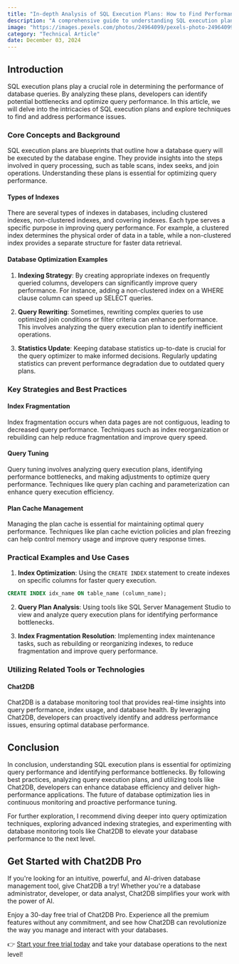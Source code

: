 ```yaml
---
title: "In-depth Analysis of SQL Execution Plans: How to Find Performance Bottlenecks"
description: "A comprehensive guide to understanding SQL execution plans and identifying performance bottlenecks in database queries."
image: "https://images.pexels.com/photos/24964099/pexels-photo-24964099.jpeg?auto=compress&cs=tinysrgb&dpr=1&w=500"
category: "Technical Article"
date: December 03, 2024
---
```


## Introduction

SQL execution plans play a crucial role in determining the performance of database queries. By analyzing these plans, developers can identify potential bottlenecks and optimize query performance. In this article, we will delve into the intricacies of SQL execution plans and explore techniques to find and address performance issues.

### Core Concepts and Background

SQL execution plans are blueprints that outline how a database query will be executed by the database engine. They provide insights into the steps involved in query processing, such as table scans, index seeks, and join operations. Understanding these plans is essential for optimizing query performance.

#### Types of Indexes

There are several types of indexes in databases, including clustered indexes, non-clustered indexes, and covering indexes. Each type serves a specific purpose in improving query performance. For example, a clustered index determines the physical order of data in a table, while a non-clustered index provides a separate structure for faster data retrieval.

#### Database Optimization Examples

1. **Indexing Strategy**: By creating appropriate indexes on frequently queried columns, developers can significantly improve query performance. For instance, adding a non-clustered index on a WHERE clause column can speed up SELECT queries.

2. **Query Rewriting**: Sometimes, rewriting complex queries to use optimized join conditions or filter criteria can enhance performance. This involves analyzing the query execution plan to identify inefficient operations.

3. **Statistics Update**: Keeping database statistics up-to-date is crucial for the query optimizer to make informed decisions. Regularly updating statistics can prevent performance degradation due to outdated query plans.

### Key Strategies and Best Practices

#### Index Fragmentation

Index fragmentation occurs when data pages are not contiguous, leading to decreased query performance. Techniques such as index reorganization or rebuilding can help reduce fragmentation and improve query speed.

#### Query Tuning

Query tuning involves analyzing query execution plans, identifying performance bottlenecks, and making adjustments to optimize query performance. Techniques like query plan caching and parameterization can enhance query execution efficiency.

#### Plan Cache Management

Managing the plan cache is essential for maintaining optimal query performance. Techniques like plan cache eviction policies and plan freezing can help control memory usage and improve query response times.

### Practical Examples and Use Cases

1. **Index Optimization**: Using the `CREATE INDEX` statement to create indexes on specific columns for faster query execution.

```sql
CREATE INDEX idx_name ON table_name (column_name);
```

2. **Query Plan Analysis**: Using tools like SQL Server Management Studio to view and analyze query execution plans for identifying performance bottlenecks.

3. **Index Fragmentation Resolution**: Implementing index maintenance tasks, such as rebuilding or reorganizing indexes, to reduce fragmentation and improve query performance.

### Utilizing Related Tools or Technologies

#### Chat2DB

Chat2DB is a database monitoring tool that provides real-time insights into query performance, index usage, and database health. By leveraging Chat2DB, developers can proactively identify and address performance issues, ensuring optimal database performance.

## Conclusion

In conclusion, understanding SQL execution plans is essential for optimizing query performance and identifying performance bottlenecks. By following best practices, analyzing query execution plans, and utilizing tools like Chat2DB, developers can enhance database efficiency and deliver high-performance applications. The future of database optimization lies in continuous monitoring and proactive performance tuning.

For further exploration, I recommend diving deeper into query optimization techniques, exploring advanced indexing strategies, and experimenting with database monitoring tools like Chat2DB to elevate your database performance to the next level.

## Get Started with Chat2DB Pro

If you're looking for an intuitive, powerful, and AI-driven database management tool, give Chat2DB a try! Whether you're a database administrator, developer, or data analyst, Chat2DB simplifies your work with the power of AI.

Enjoy a 30-day free trial of Chat2DB Pro. Experience all the premium features without any commitment, and see how Chat2DB can revolutionize the way you manage and interact with your databases.

👉 [Start your free trial today](https://chat2db.ai/pricing) and take your database operations to the next level!
